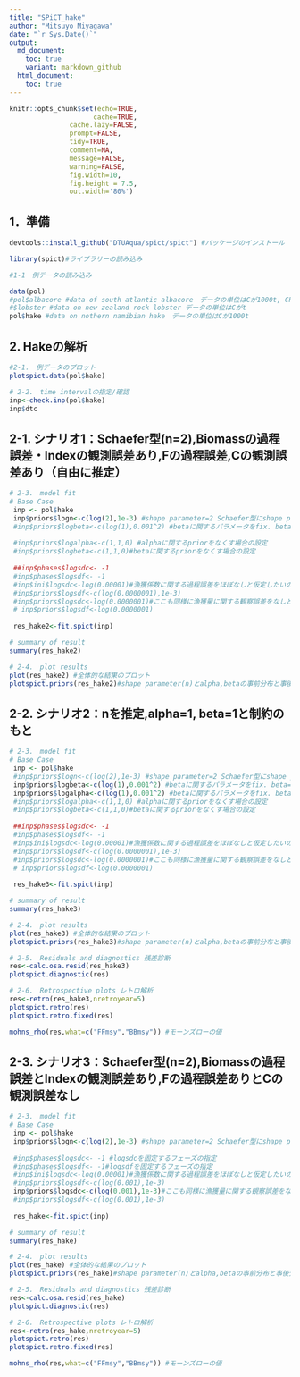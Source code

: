 ```yaml
---
title: "SPiCT_hake"
author: "Mitsuyo Miyagawa"
date: "`r Sys.Date()`"
output: 
  md_document:
    toc: true
    variant: markdown_github
  html_document:
    toc: true
---
```


```r
knitr::opts_chunk$set(echo=TRUE,
                     cache=TRUE,
               cache.lazy=FALSE,
               prompt=FALSE,
               tidy=TRUE,
               comment=NA,
               message=FALSE,
               warning=FALSE,
               fig.width=10,
               fig.height = 7.5, 
               out.width='80%')
```

## 1．準備

```r

devtools::install_github("DTUAqua/spict/spict") #パッケージのインストール

library(spict)#ライブラリーの読み込み  

#1-1　例データの読み込み  

data(pol)
#pol$albacore #data of south atlantic albacore　データの単位はCが1000t, CPUEはkg/100hooks  
#$lobster #data on new zealand rock lobster データの単位はCがt  
pol$hake #data on nothern namibian hake　データの単位はCが1000t  

```
## 2. Hakeの解析

```r
#2-1.　例データのプロット  
plotspict.data(pol$hake)

```

```r
# 2-2.　time intervalの指定/確認  
inp<-check.inp(pol$hake)
inp$dtc

```
  

## 2-1. シナリオ1：Schaefer型(n=2),Biomassの過程誤差・Indexの観測誤差あり,Fの過程誤差,Cの観測誤差あり（自由に推定）
```r
# 2-3.　model fit  
# Base Case 
 inp <- pol$hake
 inp$priors$logn<-c(log(2),1e-3) #shape parameter=2 Schaefer型にshape parameterを固定
 #inp$priors$logbeta<-c(log(1),0.001^2) #betaに関するパラメータをfix. beta=1に固定
 
 #inp$priors$logalpha<-c(1,1,0) #alphaに関するpriorをなくす場合の設定
 #inp$priors$logbeta<-c(1,1,0)#betaに関するpriorをなくす場合の設定
 
 ##inp$phases$logsdc<- -1 
 #inp$phases$logsdf<- -1
 #inp$ini$logsdc<-log(0.00001)#漁獲係数に関する過程誤差をほぼなしと仮定したいのだが設定はこれでよいのか？
 #inp$priors$logsdf<-c(log(0.0000001),1e-3) 
 #inp$priors$logsdc<-log(0.0000001)#ここも同様に漁獲量に関する観察誤差をなしと仮定したいのだが設定はこれでよいのか？
 # inp$priors$logsdf<-log(0.0000001)
 
 res_hake2<-fit.spict(inp)

# summary of result
summary(res_hake2)

```

```r
# 2-4.　plot results
plot(res_hake2) #全体的な結果のプロット
plotspict.priors(res_hake2)#shape parameter(n)とalpha,betaの事前分布と事後分布
```
  
## 2-2. シナリオ2：nを推定,alpha=1, beta=1と制約のもと  

```r
# 2-3.　model fit  
# Base Case 
 inp <- pol$hake
 #inp$priors$logn<-c(log(2),1e-3) #shape parameter=2 Schaefer型にshape parameterを固定
 inp$priors$logbeta<-c(log(1),0.001^2) #betaに関するパラメータをfix. beta=1に固定
 inp$priors$logalpha<-c(log(1),0.001^2) #betaに関するパラメータをfix. beta=1に固定
 #inp$priors$logalpha<-c(1,1,0) #alphaに関するpriorをなくす場合の設定
 #inp$priors$logbeta<-c(1,1,0)#betaに関するpriorをなくす場合の設定
 
 ##inp$phases$logsdc<- -1 
 #inp$phases$logsdf<- -1
 #inp$ini$logsdc<-log(0.00001)#漁獲係数に関する過程誤差をほぼなしと仮定したいのだが設定はこれでよいのか？
 #inp$priors$logsdf<-c(log(0.0000001),1e-3) 
 #inp$priors$logsdc<-log(0.0000001)#ここも同様に漁獲量に関する観察誤差をなしと仮定したいのだが設定はこれでよいのか？
 # inp$priors$logsdf<-log(0.0000001)
 
 res_hake3<-fit.spict(inp)

# summary of result
summary(res_hake3)

```

```r
# 2-4.　plot results
plot(res_hake3) #全体的な結果のプロット
plotspict.priors(res_hake3)#shape parameter(n)とalpha,betaの事前分布と事後分布
```

```r
# 2-5.　Residuals and diagnostics 残差診断
res<-calc.osa.resid(res_hake3)
plotspict.diagnostic(res)
```
  
```r
# 2-6.　Retrospective plots レトロ解析
res<-retro(res_hake3,nretroyear=5)
plotspict.retro(res)
plotspict.retro.fixed(res)

mohns_rho(res,what=c("FFmsy","BBmsy")) #モーンズローの値
```

## 2-3. シナリオ3：Schaefer型(n=2),Biomassの過程誤差とIndexの観測誤差あり,Fの過程誤差ありとCの観測誤差なし
```r
# 2-3.　model fit  
# Base Case 
 inp <- pol$hake
 inp$priors$logn<-c(log(2),1e-3) #shape parameter=2 Schaefer型にshape parameterを固定
 
 #inp$phases$logsdc<- -1 #logsdcを固定するフェーズの指定
 #inp$phases$logsdf<- -1#logsdfを固定するフェーズの指定
 #inp$ini$logsdc<-log(0.00001)#漁獲係数に関する過程誤差をほぼなしと仮定したいのだが設定はこれでよいのか？
 #inp$priors$logsdf<-c(log(0.001),1e-3) 
 inp$priors$logsdc<-c(log(0.001),1e-3)#ここも同様に漁獲量に関する観察誤差をなしと仮定したいのだが設定はこれでよいのか
 #inp$priors$logsdf<-c(log(0.001),1e-3)
 
 res_hake<-fit.spict(inp)

# summary of result
summary(res_hake)

```

```r
# 2-4.　plot results
plot(res_hake) #全体的な結果のプロット
plotspict.priors(res_hake)#shape parameter(n)とalpha,betaの事前分布と事後分布
```

```r
# 2-5.　Residuals and diagnostics 残差診断
res<-calc.osa.resid(res_hake)
plotspict.diagnostic(res)
```

```r
# 2-6.　Retrospective plots レトロ解析
res<-retro(res_hake,nretroyear=5)
plotspict.retro(res)
plotspict.retro.fixed(res)

mohns_rho(res,what=c("FFmsy","BBmsy")) #モーンズローの値
```